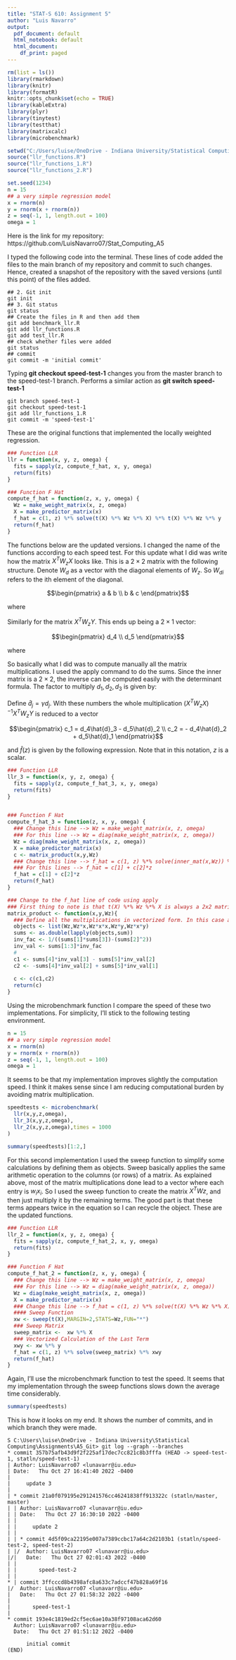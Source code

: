 ```yaml
---
title: "STAT-S 610: Assignment 5"
author: "Luis Navarro"
output:
  pdf_document: default
  html_notebook: default
  html_document:
    df_print: paged
---
```



```r
rm(list = ls()) 
library(rmarkdown)
library(knitr)
library(formatR)
knitr::opts_chunk$set(echo = TRUE)
library(kableExtra)
library(plyr)
library(tinytest)
library(testthat)
library(matrixcalc)
library(microbenchmark)

setwd("C:/Users/luise/OneDrive - Indiana University/Statistical Computing/Assignments/A5_Git")
source("llr_functions.R")
source("llr_functions_1.R")
source("llr_functions_2.R")

set.seed(1234)
n = 15
## a very simple regression model
x = rnorm(n)
y = rnorm(x + rnorm(n))
z = seq(-1, 1, length.out = 100)
omega = 1
```

\section{Github Repository}

Here is the link for my repository: https://github.com/LuisNavarro07/Stat_Computing_A5 

\section{Commit History}

I typed the following code into the terminal. These lines of code added the files to the main branch of my repository and commit to such changes. Hence, created a snapshot of the repository with the saved versions (until this point) of the files added. 

```{eval=FALSE,echo=TRUE,include=TRUE,tidy=TRUE}
## 2. Git init
git init
## 3. Git status
git status
## Create the files in R and then add them
git add benchmark_llr.R
git add llr_functions.R
git add test_llr.R
## check whether files were added
git status
## commit
git commit -m 'initial commit'
```

\section{Speed Test 1}

Typing **git checkout speed-test-1** changes you from the master branch to the speed-test-1 branch. Performs a similar action as **git switch speed-test-1**

```{eval=FALSE,echo=TRUE,include=TRUE,tidy=TRUE}
git branch speed-test-1
git checkout speed-test-1
git add llr_functions_1.R
git commit -m 'speed-test-1'
```

These are the original functions that implemented the locally weighted regression. 

```r
### Function LLR 
llr = function(x, y, z, omega) {
  fits = sapply(z, compute_f_hat, x, y, omega)
  return(fits)
}

### Function F Hat
compute_f_hat = function(z, x, y, omega) {
  Wz = make_weight_matrix(x, z, omega)
  X = make_predictor_matrix(x)
  f_hat = c(1, z) %*% solve(t(X) %*% Wz %*% X) %*% t(X) %*% Wz %*% y
  return(f_hat)
}

```

The functions below are the updated versions. I changed the name of the functions according to each speed test. For this update what I did was write how the matrix $X^TW_zX$ looks like. This is a $2 \times 2$ matrix with the following structure. Denote $W_d$ as a vector with the diagonal elements of $W_z$. So $W_{di}$ refers to the ith element of the diagonal.   


$$\begin{pmatrix}
a & b \\
b & c 
\end{pmatrix}$$


where 


\begin{equation*}
d_1 = \sum_{i \in N} W_{di} 
\end{equation*}


\begin{equation*}
d_2 = \sum_{i \in N} W_{di} x_i
\end{equation*}


\begin{equation*}
d_3 = \sum_{i \in N} W_{di} x_i^2
\end{equation*}


Similarly for the matrix $X^TW_zY$. This ends up being a $2 \times 1$ vector: 


$$\begin{pmatrix}
d_4  \\
d_5 
\end{pmatrix}$$


where 


\begin{equation*}
d_4 = \sum_{i \in N} W_{di} y_i
\end{equation*}



\begin{equation*}
d_5 = \sum_{i \in N} W_{di} x_i y_i 
\end{equation*}


So basically what I did was to compute manually all the matrix multiplications. I used the apply command to do the sums. Since the inner matrix is a $2 \times 2$, the inverse can be computed easily with the determinant formula. The factor to multiply $d_1, d_2, d_3$ is given by: 

\begin{equation*}
\gamma = \frac{1}{d_1d_3 - d_2^2} 
\end{equation*}

Define $\hat{d}_j = \gamma d_j$. With these numbers the whole multiplication $(X^TW_zX)^{-1}X^TW_zY$ is reduced to a vector


$$\begin{pmatrix}
c_1 = d_4\hat{d}_3 - d_5\hat{d}_2 \\
c_2 = - d_4\hat{d}_2 + d_5\hat{d}_1
\end{pmatrix}$$


and $\hat{f}(z)$ is given by the following expression. Note that in this notation, $z$ is a scalar.  

\begin{equation*}
\hat{f}(z) = c_1 + c_2 z 
\end{equation*}


```r
### Function LLR 
llr_3 = function(x, y, z, omega) {
  fits = sapply(z, compute_f_hat_3, x, y, omega)
  return(fits)
}


### Function F Hat
compute_f_hat_3 = function(z, x, y, omega) {
  ### Change this line --> Wz = make_weight_matrix(x, z, omega)
  ### For this line --> Wz = diag(make_weight_matrix(x, z, omega))
  Wz = diag(make_weight_matrix(x, z, omega))
  X = make_predictor_matrix(x)
  c <- matrix_product(x,y,Wz)
  ### Change this line --> f_hat = c(1, z) %*% solve(inner_mat(x,Wz)) %*% t(X) %*% Wz %*% y
  ### For this lines --> f_hat = c[1] + c[2]*z
  f_hat = c[1] + c[2]*z
  return(f_hat)
}

### Change to the f_hat line of code using apply 
### First thing to note is that t(X) %*% Wz %*% X is always a 2x2 matrix, where the entries of the matrix are easy to compute
matrix_product <- function(x,y,Wz){
  ### Define all the multiplications in vectorized form. In this case all should be nX1 vectors 
  objects <- list(Wz,Wz*x,Wz*x*x,Wz*y,Wz*x*y)
  sums <- as.double(lapply(objects,sum))
  inv_fac <- 1/((sums[1]*sums[3])-(sums[2]^2))
  inv_val <- sums[1:3]*inv_fac
  #
  c1 <- sums[4]*inv_val[3] - sums[5]*inv_val[2]
  c2 <- -sums[4]*inv_val[2] + sums[5]*inv_val[1]
  
  c <- c(c1,c2)
  return(c)
}

```

\section{Which version works faster?}

Using the microbenchmark function I compare the speed of these two implementations. For simplicity, I'll stick to the following testing environment. 

```r
n = 15
## a very simple regression model
x = rnorm(n)
y = rnorm(x + rnorm(n))
z = seq(-1, 1, length.out = 100)
omega = 1
```


It seems to be that my implementation improves slightly the computation speed. I think it makes sense since I am reducing computational burden by avoiding matrix multiplication. 

```r
speedtests <- microbenchmark(
  llr(x,y,z,omega),
  llr_3(x,y,z,omega),
  llr_2(x,y,z,omega),times = 1000
)
```

```r
summary(speedtests)[1:2,]
```

\section{Speed Test 2}

For this second implementation I used the sweep function to simplify some calculations by defining them as objects. Sweep basically applies the same arithmetic operation to the columns (or rows) of a matrix. As explained above, most of the matrix multiplications done lead to a vector where each entry is $w_i x_i$. So I used the sweep function to create the matrix $X^T Wz$, and then just multiply it by the remaining terms. The good part is that these terms appears twice in the equation so I can recycle the object. These are the updated functions.  

```r
### Function LLR 
llr_2 = function(x, y, z, omega) {
  fits = sapply(z, compute_f_hat_2, x, y, omega)
  return(fits)
}

### Function F Hat
compute_f_hat_2 = function(z, x, y, omega) {
  ### Change this line --> Wz = make_weight_matrix(x, z, omega)
  ### For this line --> Wz = diag(make_weight_matrix(x, z, omega))
  Wz = diag(make_weight_matrix(x, z, omega))
  X = make_predictor_matrix(x)
  ### Change this line --> f_hat = c(1, z) %*% solve(t(X) %*% Wz %*% X) %*% t(X) %*% Wz %*% y
  #### Sweep Function 
  xw <- sweep(t(X),MARGIN=2,STATS=Wz,FUN="*")
  ### Sweep Matrix
  sweep_matrix <-  xw %*% X 
  ### Vectorized Calculation of the Last Term 
  xwy <- xw %*% y
  f_hat = c(1, z) %*% solve(sweep_matrix) %*% xwy
  return(f_hat)
}

```

\section{Which one runs faster?}

Again, I'll use the microbenchmark function to test the speed. It seems that my implementation through the sweep functions slows down the average time considerably. 

```r
summary(speedtests)
```



\section{Git Log Graph}

This is how it looks on my end. It shows the number of commits, and in which branch they were made. 

```{eval=FALSE,echo=TRUE,include=TRUE,tidy=TRUE}
S C:\Users\luise\OneDrive - Indiana University\Statistical Computing\Assignments\A5_Git> git log --graph --branches
* commit 357b75afb43d9f2f225af17dec7cc821c8b3fffa (HEAD -> speed-test-1, statln/speed-test-1)
| Author: LuisNavarro07 <lunavarr@iu.edu>
| Date:   Thu Oct 27 16:41:40 2022 -0400
|
|     update 3
|
| * commit 21a0f079195e291241576cc46241838ff913322c (statln/master, master)
| | Author: LuisNavarro07 <lunavarr@iu.edu>
| | Date:   Thu Oct 27 16:30:10 2022 -0400
| |
| |     update 2
| |
| | * commit 4d5f09ca22195e007a7389ccbc17a64c2d2103b1 (statln/speed-test-2, speed-test-2)
| |/  Author: LuisNavarro07 <lunavarr@iu.edu>
|/|   Date:   Thu Oct 27 02:01:43 2022 -0400
| |
| |       speed-test-2
| |
* | commit 3ffcccd8b4398afc8a633c7adccf47b828a69f16
|/  Author: LuisNavarro07 <lunavarr@iu.edu>
|   Date:   Thu Oct 27 01:58:32 2022 -0400
|
|       speed-test-1
|
* commit 193e4c1819ed2cf5ec6ae10a38f97108aca62d60
  Author: LuisNavarro07 <lunavarr@iu.edu>
  Date:   Thu Oct 27 01:51:12 2022 -0400

      initial commit
(END)
```
